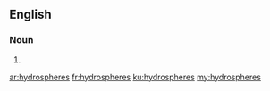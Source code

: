 ==English==

===Noun===
{{head|en|noun plural form}}

# {{plural of|hydrosphere|lang=en}}

[[ar:hydrospheres]]
[[fr:hydrospheres]]
[[ku:hydrospheres]]
[[my:hydrospheres]]